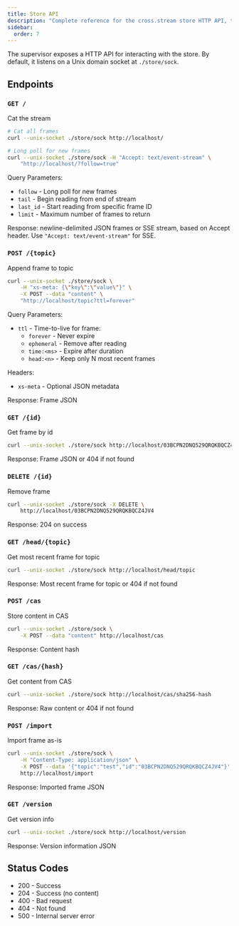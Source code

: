 ```yaml
---
title: Store API
description: "Complete reference for the cross.stream store HTTP API, that's exposed by the supervisor process"
sidebar:
  order: 7
---
```


The supervisor exposes a HTTP API for interacting with the store. By default, it
listens on a Unix domain socket at `./store/sock`.

## Endpoints

### `GET /`

Cat the stream

```sh
# Cat all frames
curl --unix-socket ./store/sock http://localhost/

# Long poll for new frames
curl --unix-socket ./store/sock -H "Accept: text/event-stream" \
    "http://localhost/?follow=true"
```

Query Parameters:

- `follow` - Long poll for new frames
- `tail` - Begin reading from end of stream
- `last_id` - Start reading from specific frame ID
- `limit` - Maximum number of frames to return

Response: newline-delimited JSON frames or SSE stream, based on Accept header.
Use `"Accept: text/event-stream"` for SSE.

### `POST /{topic}`

Append frame to topic

```sh
curl --unix-socket ./store/sock \
    -H "xs-meta: {\"key\":\"value\"}" \
    -X POST --data "content" \
    "http://localhost/topic?ttl=forever"
```

Query Parameters:

- `ttl` - Time-to-live for frame:
  - `forever` - Never expire
  - `ephemeral` - Remove after reading
  - `time:<ms>` - Expire after duration
  - `head:<n>` - Keep only N most recent frames

Headers:

- `xs-meta` - Optional JSON metadata

Response: Frame JSON

### `GET /{id}`

Get frame by id

```sh
curl --unix-socket ./store/sock http://localhost/03BCPN2DNQ529QRQKBQCZ4JV4
```

Response: Frame JSON or 404 if not found

### `DELETE /{id}`

Remove frame

```sh
curl --unix-socket ./store/sock -X DELETE \
    http://localhost/03BCPN2DNQ529QRQKBQCZ4JV4
```

Response: 204 on success

### `GET /head/{topic}`

Get most recent frame for topic

```sh
curl --unix-socket ./store/sock http://localhost/head/topic
```

Response: Most recent frame for topic or 404 if not found

### `POST /cas`

Store content in CAS

```sh
curl --unix-socket ./store/sock \
    -X POST --data "content" http://localhost/cas
```

Response: Content hash

### `GET /cas/{hash}`

Get content from CAS

```sh
curl --unix-socket ./store/sock http://localhost/cas/sha256-hash
```

Response: Raw content or 404 if not found

### `POST /import`

Import frame as-is

```sh
curl --unix-socket ./store/sock \
    -H "Content-Type: application/json" \
    -X POST --data '{"topic":"test","id":"03BCPN2DNQ529QRQKBQCZ4JV4"}' \
    http://localhost/import
```

Response: Imported frame JSON

### `GET /version`

Get version info

```sh
curl --unix-socket ./store/sock http://localhost/version
```

Response: Version information JSON

## Status Codes

- 200 - Success
- 204 - Success (no content)
- 400 - Bad request
- 404 - Not found
- 500 - Internal server error
